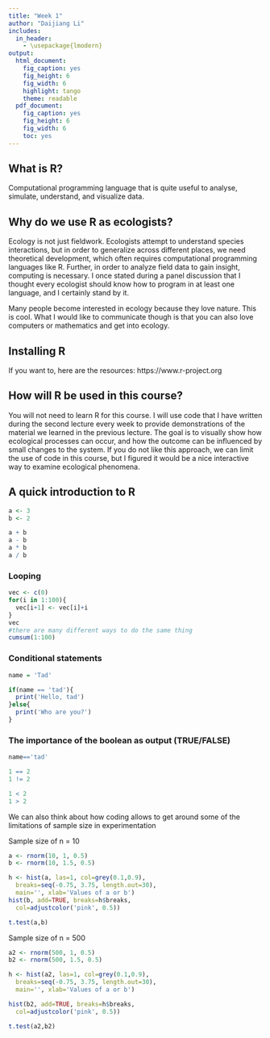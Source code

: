 ```yaml
---
title: "Week 1"
author: "Daijiang Li"
includes:
  in_header:
    - \usepackage{lmodern}
output:
  html_document:
    fig_caption: yes
    fig_height: 6
    fig_width: 6
    highlight: tango
    theme: readable
  pdf_document:
    fig_caption: yes
    fig_height: 6
    fig_width: 6
    toc: yes
---
```


## What is R?

Computational programming language that is quite useful to analyse, simulate, understand, and visualize data.

## Why do we use R as ecologists?

Ecology is not just fieldwork. Ecologists attempt to understand species interactions, but in order to generalize across different places, we need theoretical development, which often requires computational programming languages like R. Further, in order to analyze field data to gain insight, computing is necessary. I once stated during a panel discussion that I thought every ecologist should know how to program in at least one language, and I certainly stand by it. 

Many people become interested in ecology because they love nature. This is cool. What I would like to communicate though is that you can also love computers or mathematics and get into ecology. 

## Installing R

If you want to, here are the resources: https://www.r-project.org

## How will R be used in this course?

You will not need to learn R for this course. I will use code that I have written during the second lecture every week to provide demonstrations of the material we learned in the previous lecture. The goal is to visually show how ecological processes can occur, and how the outcome can be influenced by small changes to the system. If you do not like this approach, we can limit the use of code in this course, but I figured it would be a nice interactive way to examine ecological phenomena. 

## A quick introduction to R 

```r
a <- 3
b <- 2

a + b
a - b
a * b
a / b
```

### Looping

```r
vec <- c(0)
for(i in 1:100){
  vec[i+1] <- vec[i]+i
}
vec
#there are many different ways to do the same thing
cumsum(1:100)
```

### Conditional statements

```r
name = 'Tad'

if(name == 'tad'){
  print('Hello, tad')
}else{
  print('Who are you?')
}

```

### The importance of the boolean as output (TRUE/FALSE)

```r
name=='tad'

1 == 2
1 != 2

1 < 2
1 > 2
```

We can also think about how coding allows to get around some of the limitations of sample size in experimentation

Sample size of n = 10

```r
a <- rnorm(10, 1, 0.5)
b <- rnorm(10, 1.5, 0.5)

h <- hist(a, las=1, col=grey(0.1,0.9), 
  breaks=seq(-0.75, 3.75, length.out=30), 
  main='', xlab='Values of a or b')
hist(b, add=TRUE, breaks=h$breaks, 
  col=adjustcolor('pink', 0.5))

t.test(a,b)
```

Sample size of n = 500

```r
a2 <- rnorm(500, 1, 0.5)
b2 <- rnorm(500, 1.5, 0.5)

h <- hist(a2, las=1, col=grey(0.1,0.9),
  breaks=seq(-0.75, 3.75, length.out=30), 
  main='', xlab='Values of a or b')

hist(b2, add=TRUE, breaks=h$breaks, 
  col=adjustcolor('pink', 0.5))

t.test(a2,b2)
```
